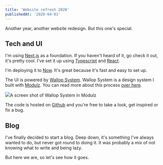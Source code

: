 ```yaml
---
title: 'Website refresh 2020'
publishedAt: '2020-04-01'
---
```



Another year, another website redesign. But this one's special.

## Tech and UI

I'm using [Next.js](https://nextjs.org/) as a foundation. If you haven't heard of it, go check it out, it's pretty cool. I've set it up using [Typescript](https://www.typescriptlang.org/) and [React](https://reactjs.org/).

I'm deploying it to [Now](https://zeit.co/). It's great because it's fast and easy to set up.

The UI is powered by [Wallop System](https://www.npmjs.com/package/@peduarte/wallop-system). Wallop System is a design system I built with [Modulz](https://modulz.app). You can read more about this process [over here](/blog/wallop-system-built-with-modulz).

<Image src={modulz}>A screen shot of Wallop System in Modulz</Image>

The code is hosted on [Github](https://github.com/peduarte/ped.ro) and you're free to take a look, get inspired or fix a bug.

## Blog

I've finally decided to start a blog. Deep down, it's something I've always wanted to do, but never got round to doing it. It was probably a mix of not knowing what to write and being lazy.

But here we are, so let's see how it goes.
